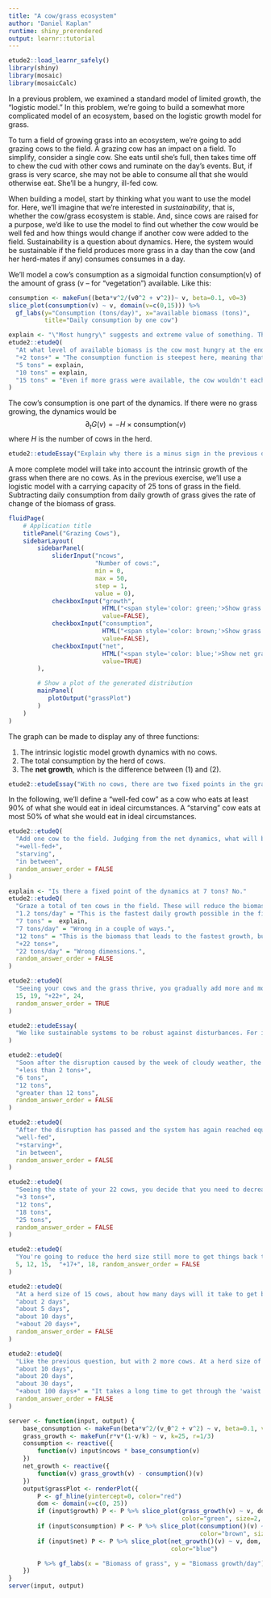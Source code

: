 ```yaml
---
title: "A cow/grass ecosystem"
author: "Daniel Kaplan"
runtime: shiny_prerendered
output: learnr::tutorial
---
```


```r
etude2::load_learnr_safely()
library(shiny)
library(mosaic)
library(mosaicCalc)
```


In a previous problem, we examined a standard model of limited growth, the "logistic model." In this problem, we're going to build a somewhat more complicated model of an ecosystem, based on the logistic growth model for grass.

To turn a field of growing grass into an ecosystem, we're going to add grazing cows to the field. A grazing cow has an impact on a field. To simplify, consider a single cow. She eats until she's full, then takes time off to chew the cud with other cows and ruminate on the day's events. But, if grass is very scarce, she may not be able to consume all that she would otherwise eat. She'll be a hungry, ill-fed cow.

When building a model, start by thinking what you want to use the model for. Here, we'll imagine that we're interested in *sustainability*, that is, whether the cow/grass ecosystem is stable. And, since cows are raised for a purpose, we'd like to use the model to find out whether the cow would be well fed and how things would change if another cow were added to the field. Sustainability is a question about dynamics. Here, the system would be sustainable if the field produces more grass in a day than the cow (and her herd-mates if any) consumes consumes in a day.

We'll model a cow's consumption as a sigmoidal function consumption(v) of the amount of grass (v -- for "vegetation") available. Like this:

```r
consumption <- makeFun((beta*v^2/(v0^2 + v^2))~ v, beta=0.1, v0=3)
slice_plot(consumption(v) ~ v, domain(v=c(0,15))) %>%
  gf_labs(y="Consumption (tons/day)", x="available biomass (tons)", 
          title="Daily consumption by one cow")
```


```r
explain <- "\"Most hungry\" suggests and extreme value of something. There's nothing extreme values in the middle."
etude2::etudeQ(
  "At what level of available biomass is the cow most hungry at the end of the day? (Hint: Think about how you would measure how hungry a cow is at the end of the day.)",
  "+2 tons+" = "The consumption function is steepest here, meaning that if more grass were available the cow would eat the biggest proportion of it.",
  "5 tons" = explain,
  "10 tons" = explain,
  "15 tons" = "Even if more grass were available, the cow wouldn't each much of it."
)
```

The cow's consumption is one part of the dynamics. If there were no grass growing, the dynamics would be $$\partial_t G(v) = - H \times \mbox{consumption}(v)$$ where $H$ is the number of cows in the herd.

```r
etude2::etudeEssay("Explain why there is a minus sign in the previous dynamics.")
```

A more complete model will take into account the intrinsic growth of the grass when there are no cows. As in the previous exercise, we'll use a logistic model with a carrying capacity of 25 tons of grass in the field. Subtracting daily consumption from daily growth of grass gives the rate of change of the biomass of grass. 

```r
fluidPage(
    # Application title
    titlePanel("Grazing Cows"),
    sidebarLayout(
        sidebarPanel(
            sliderInput("ncows",
                        "Number of cows:",
                        min = 0,
                        max = 50,
                        step = 1,
                        value = 0),
            checkboxInput("growth",  
                          HTML("<span style='color: green;'>Show grass growth dynamics</span>"),
                          value=FALSE),
            checkboxInput("consumption", 
                          HTML("<span style='color: brown;'>Show grass consumption</span>"),
                          value=FALSE),
            checkboxInput("net", 
                          HTML("<span style='color: blue;'>Show net grass dynamics</span>"),
                          value=TRUE)
        ),

        # Show a plot of the generated distribution
        mainPanel(
           plotOutput("grassPlot")
        )
    )
)
```

The graph can be made to display any of three functions:

1. The intrinsic logistic model growth dynamics with no cows.
2. The total consumption by the herd of cows.
3. The **net growth**, which is the difference between (1) and (2).

```r
etude2::etudeEssay("With no cows, there are two fixed points in the grass dynamics. One of the is unstable, the other stable. Say which one is unstable and give an explanation for the instability based on what you know about fields and vegetation.")
```

In the following, we'll define a "well-fed cow" as a cow who eats at least 90% of what she would eat in ideal circumstances. A "starving" cow eats at most 50% of what she would eat in ideal circumstances.

```r
etude2::etudeQ(
  "Add one cow to the field. Judging from the net dynamics, what will be her condition?",
  "+well-fed+",
  "starving",
  "in between",
  random_answer_order = FALSE
)
```

```r
explain <- "Is there a fixed point of the dynamics at 7 tons? No."
etude2::etudeQ(
  "Graze a total of ten cows in the field. These will reduce the biomass carrying capacity. What is that capacity with ten cows?",
  "1.2 tons/day" = "This is the fastest daily growth possible in the field.",
  "7 tons" =  explain,
  "7 tons/day" = "Wrong in a couple of ways.",
  "12 tons" = "This is the biomass that leads to the fastest growth, but it is still growth, not a fixed point.",
  "+22 tons+",
  "22 tons/day" = "Wrong dimensions.",
  random_answer_order = FALSE
)
```

```r
etude2::etudeQ(
  "Seeing your cows and the grass thrive, you gradually add more and more to the field. What's the largest number of cows you can have in the field and still have well fed cows?",
  15, 19, "+22+", 24,
  random_answer_order = TRUE
)
```

```r
etude2::etudeEssay(
  "We like sustainable systems to be robust against disturbances. For instance, there might be a week of cloudy weather that reduces grass growth by half. Explain why or why not the situation with 22 cows is robust."
)
```

```r
etude2::etudeQ(
  "Soon after the disruption caused by the week of cloudy weather, the field again reaches a stable fixed point. What's the biomass at this fixed point? Assume: you are still in the 22 cow scenerio.",
  "+less than 2 tons+",
  "6 tons",
  "12 tons",
  "greater than 12 tons",
  random_answer_order = FALSE
)
```

```r
etude2::etudeQ(
  "After the disruption has passed and the system has again reached equilibrium, what will be the state of the 22 cows in the field?",
  "well-fed",
  "+starving+",
  "in between",
  random_answer_order = FALSE
)
```

```r
etude2::etudeQ(
  "Seeing the state of your 22 cows, you decide that you need to decrease the herd size to a level where the cows were well fed: 20 cows. What stable biomass fixed point will the system reach?",
  "+3 tons+",
  "12 tons",
  "18 tons",
  "25 tons",
  random_answer_order = FALSE
)
```

```r
etude2::etudeQ(
  "You're going to reduce the herd size still more to get things back to a healthy, stable equilibrium with well-fed cows. What's the largest herd size that will accomplish this?",
  5, 12, 15,  "+17+", 18, random_answer_order = FALSE
)
```

```r
etude2::etudeQ(
  "At a herd size of 15 cows, about how many days will it take to get back (look at your end biomass for 20 cows) to a point where the cows are well fed? (Hint: How much will the biomass increase each day? The consumption curves starts to flatten out when the cows are well fed.)", 
  "about 2 days",
  "about 5 days",
  "about 10 days",
  "+about 20 days+",
  random_answer_order = FALSE
)
```

```r
etude2::etudeQ(
  "Like the previous question, but with 2 more cows. At a herd size of 17 cows, about how many days will it take to get back (look at your end biomass for 20 cows) to a point where the cows are well fed?", 
  "about 10 days",
  "about 20 days",
  "about 30 days",
  "+about 100 days+" = "It takes a long time to get through the 'waist' in the net dynamics where the biomass is around 3 tons but the net growth is only about 0.01 ton per day.", 
  random_answer_order = FALSE
)
```

```r
server <- function(input, output) {
    base_consumption <- makeFun(beta*v^2/(v_0^2 + v^2) ~ v, beta=0.1, v_0=3)
    grass_growth <- makeFun(r*v*(1-v/k) ~ v, k=25, r=1/3)
    consumption <- reactive({
        function(v) input$ncows * base_consumption(v)
    })
    net_growth <- reactive({
        function(v) grass_growth(v) - consumption()(v)
    })
    output$grassPlot <- renderPlot({
        P <- gf_hline(yintercept=0, color="red")
        dom <- domain(v=c(0, 25))
        if (input$growth) P <- P %>% slice_plot(grass_growth(v) ~ v, dom,
                                                color="green", size=2, alpha=0.4)
        if (input$consumption) P <- P %>% slice_plot(consumption()(v) ~ v, dom,
                                                     color="brown", size=2, alpha=0.4)
        if (input$net) P <- P %>% slice_plot(net_growth()(v) ~ v, dom,
                                             color="blue")

        P %>% gf_labs(x = "Biomass of grass", y = "Biomass growth/day")
    })
}
server(input, output)
```

